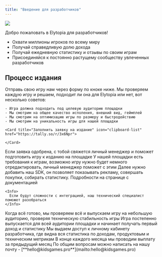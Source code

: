 ```yaml
---
title: "Введение для разработчиков"
---
```


<img
  className="rounded-xl"
  noZoom={true}
  src="/images/preview.png"
/>

Добро пожаловать в Elytopia для разработчиков\!

- Охвати миллионы игроков по всему миру
- Получай справедливую долю дохода
- Получай ежедневную статистику и отзывы по своим играм
- Присоединяйся к постоянно растущему сообществу увлеченных разработчиков

## Процесс издания

<Steps>
  <Step title="Заполнить заявку" iconType="regular" stepNumber="1">
    Отправь свою игру нам через форму по кноке ниже. Мы проверяем каждую игру и решаем, подходит ли она для Elytopia или нет, вот несколько советов:

    - Игра должна подходить под целевую аудиторию площадки
    - Мы смотрим на общее качество исполения, внешний вид, геймплей
    - Мы смотрим на оптимизацию игры по размеру и быстродействию
    - Мы смотрим на уникальность игры для нашей площадки

    <Card title="Заполнить заявку на издание" icon="clipboard-list" href="https://tally.so/r/3x6Npr">
      
    </Card>
  </Step>
  <Step title="Получить одобрение">
    Если заявка одобрена, с тобой свяжется личный менеджер и поможет подготовить игру к изданию на площадке
  </Step>
  <Step title="Требования площадки">
    У нашей площадки есть требования к играм, возможно игру нужно будет немного отредактировать, личный менеджер поможет с этим
  </Step>
  <Step title="Интегрировать SDK">
    Далее нужно добавить наш SDK, он позволяет показывать рекламу, совершать покупки, собирать статистику. Подробности на странице с документацией

    <Info>
      Если будут сложности с интеграцией, наш технический специалист поможет разобраться
    </Info>
  </Step>
  <Step title="Технический релиз">
    Когда всё готово, мы проверяем всё и выпускаем игру на небольшую аудиторию, проверяя техническую стабильность игры
  </Step>
  <Step title="Глобальный релиз">
    Игра постепенно выпускается для всей аудитории площадки и начинает получать первый доход и статистику
  </Step>
  <Step title="Дешборд разработчика">
    Мы выдаем доступ к личному кабинету разработчика, где видна вся статистика по доходам, продуктовым и техническим метрикам
  </Step>
  <Step title="Первая выплата!">
    В конце каждого месяца мы проводим выплату за предыдущий месяц
  </Step>
</Steps>

<Info>
  По общим вопросам можно написать на нашу почту - [**hello@kidsgames.pro**](mailto:hello@kidsgames.pro)
</Info>